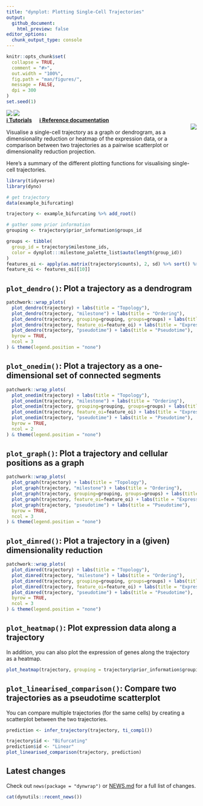 ```yaml
---
title: "dynplot: Plotting Single-Cell Trajectories"
output:
  github_document:
    html_preview: false
editor_options: 
  chunk_output_type: console
---
```


<!-- README.md is generated from README.Rmd. Please edit that file -->

```r
knitr::opts_chunk$set(
  collapse = TRUE,
  comment = "#>",
  out.width = "100%",
  fig.path = "man/figures/",
  message = FALSE,
  dpi = 300
)
set.seed(1)
```

<a href="https://github.com/dynverse/dynplot/actions?query=workflow%3AR-CMD-check"><img src="https://github.com/dynverse/dynplot/workflows/R-CMD-check/badge.svg" align="left"></a> 
<a href="https://codecov.io/gh/dynverse/dynplot"><img src="https://codecov.io/gh/dynverse/dynplot/branch/master/graph/badge.svg" align="left" /></a>  
[**ℹ️ Tutorials**](https://dynverse.org)  &nbsp;  &nbsp; 
[**ℹ️ Reference documentation**](https://dynverse.org/reference/dynplot) <br><img src="man/figures/logo.png" align="right" />


Visualise a single-cell trajectory as a graph or dendrogram, 
as a dimensionality reduction or heatmap of the expression data, 
or a comparison between two trajectories as a pairwise scatterplot
or dimensionality reduction projection.


Here's a summary of the different plotting functions for visualising single-cell trajectories.

```r
library(tidyverse)
library(dyno)

# get trajectory
data(example_bifurcating)

trajectory <- example_bifurcating %>% add_root()

# gather some prior information
grouping <- trajectory$prior_information$groups_id

groups <- tibble(
  group_id = trajectory$milestone_ids,
  color = dynplot:::milestone_palette_list$auto(length(group_id))
)
features_oi <- apply(as.matrix(trajectory$counts), 2, sd) %>% sort() %>% names() %>% tail(10)
feature_oi <- features_oi[[10]]
```

## `plot_dendro()`: Plot a trajectory as a dendrogram

```r
patchwork::wrap_plots(
  plot_dendro(trajectory) + labs(title = "Topology"),
  plot_dendro(trajectory, "milestone") + labs(title = "Ordering"),
  plot_dendro(trajectory, grouping=grouping, groups=groups) + labs(title = "Grouping/clustering"),
  plot_dendro(trajectory, feature_oi=feature_oi) + labs(title = "Expression of\na single gene"),
  plot_dendro(trajectory, "pseudotime") + labs(title = "Pseudotime"),
  byrow = TRUE,
  ncol = 3
) & theme(legend.position = "none")
```

## `plot_onedim()`: Plot a trajectory as a one-dimensional set of connected segments

```r
patchwork::wrap_plots(
  plot_onedim(trajectory) + labs(title = "Topology"),
  plot_onedim(trajectory, "milestone") + labs(title = "Ordering"),
  plot_onedim(trajectory, grouping=grouping, groups=groups) + labs(title = "Grouping/clustering"),
  plot_onedim(trajectory, feature_oi=feature_oi) + labs(title = "Expression of\na single gene"),
  plot_onedim(trajectory, "pseudotime") + labs(title = "Pseudotime"),
  byrow = TRUE,
  ncol = 2
) & theme(legend.position = "none")
```

## `plot_graph()`: Plot a trajectory and cellular positions as a graph

```r
patchwork::wrap_plots(
  plot_graph(trajectory) + labs(title = "Topology"),
  plot_graph(trajectory, "milestone") + labs(title = "Ordering"),
  plot_graph(trajectory, grouping=grouping, groups=groups) + labs(title = "Grouping/clustering"),
  plot_graph(trajectory, feature_oi=feature_oi) + labs(title = "Expression of\na single gene"),
  plot_graph(trajectory, "pseudotime") + labs(title = "Pseudotime"),
  byrow = TRUE,
  ncol = 3
) & theme(legend.position = "none")
```


## `plot_dimred()`: Plot a trajectory in a (given) dimensionality reduction

```r
patchwork::wrap_plots(
  plot_dimred(trajectory) + labs(title = "Topology"),
  plot_dimred(trajectory, "milestone") + labs(title = "Ordering"),
  plot_dimred(trajectory, grouping=grouping, groups=groups) + labs(title = "Grouping/clustering"),
  plot_dimred(trajectory, feature_oi=feature_oi) + labs(title = "Expression of\na single gene"),
  plot_dimred(trajectory, "pseudotime") + labs(title = "Pseudotime"),
  byrow = TRUE,
  ncol = 3
) & theme(legend.position = "none")
```

## `plot_heatmap()`: Plot expression data along a trajectory

In addition, you can also plot the expression of genes along the trajectory as a heatmap.

```r
plot_heatmap(trajectory, grouping = trajectory$prior_information$grouping_assignment)
```

## `plot_linearised_comparison()`: Compare two trajectories as a pseudotime scatterplot

You can compare multiple trajectories (for the same cells) by creating a
scatterplot between the two trajectories.

```r
prediction <- infer_trajectory(trajectory, ti_comp1())

trajectory$id <- "Bifurcating"
prediction$id <- "Linear"
plot_linearised_comparison(trajectory, prediction)
```

<!--

TODO: create dedicated function for this
## Alternative: Compare two trajectories by projecting dimensionality reductions

You can also use the colouring of the cells in order to compare two trajectories.

{r dimredcompare}
traj1 <- trajectory %>% dynwrap::add_dimred(dimred = dyndimred::dimred_landmark_mds)
traj2 <- prediction %>% dynwrap::add_dimred(dimred = dyndimred::dimred_landmark_mds, expression_source = trajectory)

plot_dimred(traj1, milestone_percentages = traj2$milestone_percentages, milestones = traj2$milestone_ids)
plot_dimred(
  traj2,
  expression_source = traj1,
  color_cells = "milestone",
  milestones = traj1$milestone_ids,
  milestone_percentages = traj1$milestone_percentages
)



-->

## Latest changes

Check out `news(package = "dynwrap")` or [NEWS.md](NEWS.md) for a full list of changes.

<!-- This section gets automatically generated from inst/NEWS.md -->

```r
cat(dynutils::recent_news())
```

